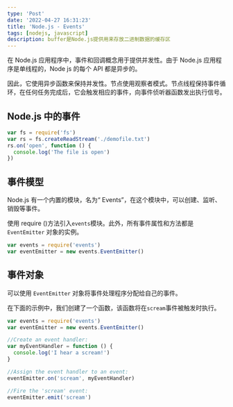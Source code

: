 ```yaml
---
type: 'Post'
date: '2022-04-27 16:31:23'
title: 'Node.js - Events'
tags: [nodejs, javascript]
description: buffer是Node.js提供用来存放二进制数据的缓存区
---
```


在 Node.js 应用程序中，事件和回调概念用于提供并发性。由于 Node.js 应用程序是单线程的，Node js 的每个 API 都是异步的。

因此，它使用异步函数来保持并发性。节点使用观察者模式。节点线程保持事件循环，在任何任务完成后，它会触发相应的事件，向事件侦听器函数发出执行信号。

## Node.js 中的事件

```js
var fs = require('fs')
var rs = fs.createReadStream('./demofile.txt')
rs.on('open', function () {
  console.log('The file is open')
})
```

## 事件模型

Node.js 有一个内置的模块，名为“ Events”，在这个模块中，可以创建、监听、销毁等事件。

使用 require ()方法引入`events`模块。此外，所有事件属性和方法都是 `EventEmitter` 对象的实例。

```js
var events = require('events')
var eventEmitter = new events.EventEmitter()
```

## 事件对象

可以使用 `EventEmitter` 对象将事件处理程序分配给自己的事件。

在下面的示例中，我们创建了一个函数，该函数将在`scream`事件被触发时执行。

```js
var events = require('events')
var eventEmitter = new events.EventEmitter()

//Create an event handler:
var myEventHandler = function () {
  console.log('I hear a scream!')
}

//Assign the event handler to an event:
eventEmitter.on('scream', myEventHandler)

//Fire the 'scream' event:
eventEmitter.emit('scream')
```
